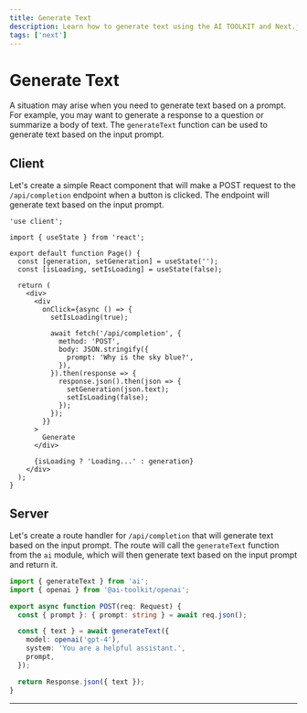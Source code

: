 ```yaml
---
title: Generate Text
description: Learn how to generate text using the AI TOOLKIT and Next.js.
tags: ['next']
---
```


# Generate Text

A situation may arise when you need to generate text based on a prompt. For example, you may want to generate a response to a question or summarize a body of text. The `generateText` function can be used to generate text based on the input prompt.

<Browser>
  <TextGeneration />
</Browser>

## Client

Let's create a simple React component that will make a POST request to the `/api/completion` endpoint when a button is clicked. The endpoint will generate text based on the input prompt.

```tsx filename="app/page.tsx"
'use client';

import { useState } from 'react';

export default function Page() {
  const [generation, setGeneration] = useState('');
  const [isLoading, setIsLoading] = useState(false);

  return (
    <div>
      <div
        onClick={async () => {
          setIsLoading(true);

          await fetch('/api/completion', {
            method: 'POST',
            body: JSON.stringify({
              prompt: 'Why is the sky blue?',
            }),
          }).then(response => {
            response.json().then(json => {
              setGeneration(json.text);
              setIsLoading(false);
            });
          });
        }}
      >
        Generate
      </div>

      {isLoading ? 'Loading...' : generation}
    </div>
  );
}
```

## Server

Let's create a route handler for `/api/completion` that will generate text based on the input prompt. The route will call the `generateText` function from the `ai` module, which will then generate text based on the input prompt and return it.

```typescript filename='app/api/completion/route.ts'
import { generateText } from 'ai';
import { openai } from '@ai-toolkit/openai';

export async function POST(req: Request) {
  const { prompt }: { prompt: string } = await req.json();

  const { text } = await generateText({
    model: openai('gpt-4'),
    system: 'You are a helpful assistant.',
    prompt,
  });

  return Response.json({ text });
}
```

---

<GithubLink link="https://github.com/khulnasoft/ai/blob/main/examples/next-openai-pages/pages/basics/generate-text/index.tsx" />

